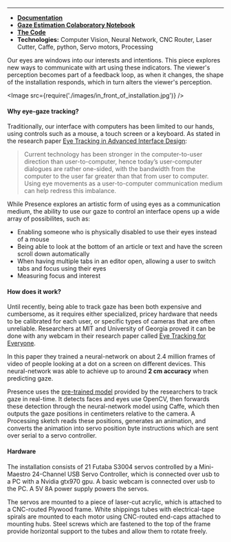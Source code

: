
<Vimeo videoId="259512916" />

<Instagram postId="Bc5AYY6gF97" />

---

- **[Documentation](/blog/tags/presence)**
- **[Gaze Estimation Colaboratory Notebook](https://colab.research.google.com/drive/11s5IQkI8H-kIn00Kg6Sqp-dD3RwsICdE#scrollTo=F-jyn1bRR8M8)**
- **[The Code](https://github.com/oveddan/presence)**
- **Technologies:** Computer Vision, Neural Network, CNC Router, Laser Cutter, Caffe, python, Servo motors, Processing

Our eyes are windows into our interests and intentions.
This piece explores new ways to communicate with art using these indicators.
The viewer's perception becomes part of a feedback loop, as when it changes,
the shape of the installation responds, which in turn alters the viewer's
perception.

<Image src={require('./images/in_front_of_installation.jpg')} />

#### Why eye-gaze tracking?

Traditionally, our interface with computers has been limited to our hands, using controls such as a mouse,
a touch screen or a keyboard. As stated in the research paper [Eye Tracking in Advanced Interface Design](http://www.cs.tufts.edu/~jacob/papers/barfield.pdf):

> Current technology has been stronger in the computer-to-user direction than user-to-computer, hence today’s user-computer dialogues are rather one-sided, with the bandwidth from the computer to the user far greater than that from user to computer. Using eye movements as a user-to-computer communication medium can help redress this imbalance.

While Presence explores an artistic form of using eyes as a communication medium, the ability to use our gaze to control an interface opens up a wide array of possibilites, such as:

- Enabling someone who is physically disabled to use their eyes instead of a mouse
- Being able to look at the bottom of an article or text and have the screen scroll down automatically
- When having multiple tabs in an editor open, allowing a user to switch tabs and focus using their eyes
- Measuring focus and interest

#### How does it work?

Until recently, being able to track gaze has been both expensive and cumbersome, as it requires either specialized, pricey hardware that needs to be calibrated for each user, or specific types of cameras that are often unreliable.
Researchers at MIT and University of Georgia proved it can be done with any webcam in their research paper called [Eye Tracking for Everyone](http://gazecapture.csail.mit.edu/).

In this paper they trained a neural-network on about 2.4 million frames of video of people looking at a dot on a screen on different devices. This neural-network was able to achieve up to around **2 cm accuracy** when predicting gaze.

Presence uses the [pre-trained model](https://github.com/CSAILVision/GazeCapture) provided by the researchers to track gaze in real-time. It detects faces and eyes use OpenCV, then forwards these detection through the neural-network model using Caffe, which then outputs the gaze positions in centimeters relative to the camera. A Processing sketch reads these positions, generates an animation, and converts the animation into servo position byte instructions which are sent over serial to a servo controller.

#### Hardware

The installation consists of 21 Futaba S3004 servos controlled by a Mini-Maestro 24-Channel USB Servo Controller, which is connected over usb to a PC with a Nvidia gtx970 gpu. A basic webcam is connected over usb to the PC. A 5V 8A power supply powers the servos.

The servos are mounted to a piece of laser-cut acrylic, which is attached to a CNC-routed Plywood frame. White shippings tubes with electrical-tape spirals are mounted to each motor using CNC-routed end-caps attached to mounting hubs. Steel screws which are fastened to the top of the frame provide horizontal support to the tubes and allow them to rotate freely.

